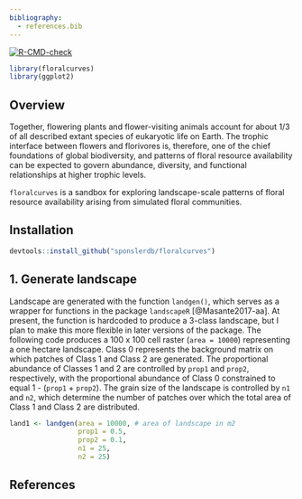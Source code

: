 ```yaml
---
bibliography: 
  - references.bib
---
```


<!-- badges: start -->
[![R-CMD-check](https://github.com/sponslerdb/floralcurves/workflows/R-CMD-check/badge.svg)](https://github.com/sponslerdb/floralcurves/actions)
<!-- badges: end -->

```r
library(floralcurves)
library(ggplot2)
```

## Overview

Together, flowering plants and flower-visiting animals account for about 1/3 of all described extant species of eukaryotic life on Earth. The trophic interface between flowers and florivores is, therefore, one of the chief foundations of global biodiversity, and patterns of floral resource availability can be expected to govern abundance, diversity, and functional relationships at higher trophic levels.  

`floralcurves` is a sandbox for exploring landscape-scale patterns of floral resource availability arising from simulated floral communities.

<!-- ![Alt text](https://github.com/sponslerdb/floralcurves/blob/main/inst/extdata/model_schematic.png?raw=true "Title") -->

## Installation

```r
devtools::install_github("sponslerdb/floralcurves")
```

## 1. Generate landscape

Landscape are generated with the function `landgen()`, which serves as a wrapper for functions in the package `landscapeR` [@Masante2017-aa]. At present, the function is hardcoded to produce a 3-class landscape, but I plan to make this more flexible in later versions of the package. The following code produces a 100 x 100 cell raster (`area = 10000`) representing a one hectare landscape. Class 0 represents the background matrix on which patches of Class 1 and Class 2 are generated. The proportional abundance of Classes 1 and 2 are controlled by `prop1` and `prop2`, respectively, with the proportional abundance of Class 0 constrained to equal 1 - (`prop1` + `prop2`). The grain size of the landscape is controlled by `n1` and `n2`, which determine the number of patches over which the total area of Class 1 and Class 2 are distributed.  
```r
land1 <- landgen(area = 10000, # area of landscape in m2
                 prop1 = 0.5, 
                 prop2 = 0.1, 
                 n1 = 25, 
                 n2 = 25)
```


## References
